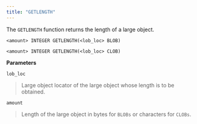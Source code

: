 ```yaml
---
title: "GETLENGTH"
---
```


The `GETLENGTH` function returns the length of a large object.

```
<amount> INTEGER GETLENGTH(<lob_loc> BLOB)

<amount> INTEGER GETLENGTH(<lob_loc> CLOB)
```

**Parameters**

`lob_loc`

> Large object locator of the large object whose length is to be obtained.

`amount`

> Length of the large object in bytes for `BLOBs` or characters for `CLOBs`.
